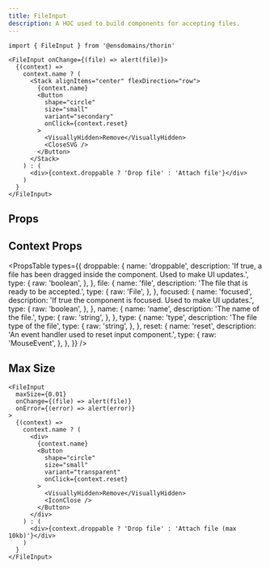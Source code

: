 ```yaml
---
title: FileInput
description: A HOC used to build components for accepting files.
---
```


```tsx
import { FileInput } from '@ensdomains/thorin'
```

```tsx live=true expand=true
<FileInput onChange={(file) => alert(file)}>
  {(context) =>
    context.name ? (
      <Stack alignItems="center" flexDirection="row">
        {context.name}
        <Button
          shape="circle"
          size="small"
          variant="secondary"
          onClick={context.reset}
        >
          <VisuallyHidden>Remove</VisuallyHidden>
          <CloseSVG />
        </Button>
      </Stack>
    ) : (
      <div>{context.droppable ? 'Drop file' : 'Attach file'}</div>
    )
  }
</FileInput>
```

## Props

<PropsTable sourceLink={sourceLink} types={types} />

## Context Props

<PropsTable
  types={{
    droppable: {
      name: 'droppable',
      description:
        'If true, a file has been dragged inside the component. Used to make UI updates.',
      type: {
        raw: 'boolean',
      },
    },
    file: {
      name: 'file',
      description: 'The file that is ready to be accepted.',
      type: {
        raw: 'File',
      },
    },
    focused: {
      name: 'focused',
      description: 'If true the component is focused. Used to make UI updates.',
      type: {
        raw: 'boolean',
      },
    },
    name: {
      name: 'name',
      description: 'The name of the file.',
      type: {
        raw: 'string',
      },
    },
    type: {
      name: 'type',
      description: 'The file type of the file',
      type: {
        raw: 'string',
      },
    },
    reset: {
      name: 'reset',
      description: 'An event handler used to reset input component.',
      type: {
        raw: 'MouseEvent<HTMLInputElement>',
      },
    },
  }}
/>

## Max Size

```tsx live=true
<FileInput
  maxSize={0.01}
  onChange={(file) => alert(file)}
  onError={(error) => alert(error)}
>
  {(context) =>
    context.name ? (
      <div>
        {context.name}
        <Button
          shape="circle"
          size="small"
          variant="transparent"
          onClick={context.reset}
        >
          <VisuallyHidden>Remove</VisuallyHidden>
          <IconClose />
        </Button>
      </div>
    ) : (
      <div>{context.droppable ? 'Drop file' : 'Attach file (max 10kb)'}</div>
    )
  }
</FileInput>
```
